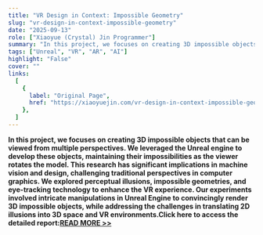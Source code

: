 ```yaml
---
title: "VR Design in Context: Impossible Geometry"
slug: "vr-design-in-context-impossible-geometry"
date: "2025-09-13"
role: ["Xiaoyue (Crystal) Jin Programmer"]
summary: "In this project, we focuses on creating 3D impossible objects that can be viewed from multiple perspectives. We leveraged the Unreal engine to develop these objects, maintaining their impossibilities as the viewer rotates the model. This research has significant implications in m"
tags: ["Unreal", "VR", "AR", "AI"]
highlight: "False"
cover: ""
links:
  [
    {
      label: "Original Page",
      href: "https://xiaoyuejin.com/vr-design-in-context-impossible-geometry/",
    },
  ]
---
```


**In this project, we focuses on creating 3D impossible objects that can be viewed from multiple perspectives. We leveraged the Unreal engine to develop these objects, maintaining their impossibilities as the viewer rotates the model. This research has significant implications in machine vision and design, challenging traditional perspectives in computer graphics. We explored perceptual illusions, impossible geometries, and eye-tracking technology to enhance the VR experience. Our experiments involved intricate manipulations in Unreal Engine to convincingly render 3D impossible objects, while addressing the challenges in translating 2D illusions into 3D space and VR environments.**Click here to access the detailed report:**[READ MORE >>](https://assets.nicepagecdn.com/a7c2be37/6110704/files/VRDesignincontextgroupfinalreport.pdf)**
